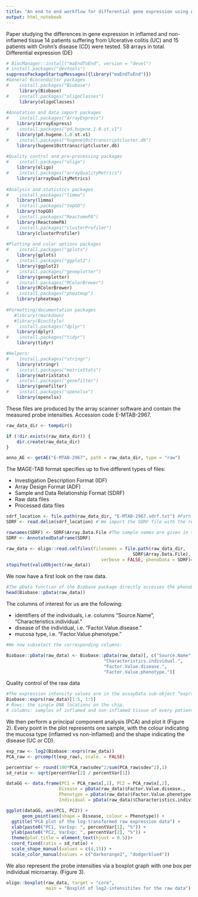 ---
title: "An end to end workflow for differential gene expression using Affymetrix microarrays"
output: html_notebook
---

Paper studying the differences in gene expression in inflamed and non-inflamed tissue
14 patients suffering from Ulcerative colitis (UC) and 15 patients with Crohn’s disease (CD) were tested.
58 arrays in total.
Differential expression (DE)

```{r}
# BiocManager::install("maEndToEnd", version = "devel")
# install.packages("devtools")
suppressPackageStartupMessages({library("maEndToEnd")})
#General Bioconductor packages
#    install.packages("Biobase")
     library(Biobase)
#    install.packages("oligoClasses")
     library(oligoClasses)
     
#Annotation and data import packages
#    install.packages("ArrayExpress")
    library(ArrayExpress)
#    install.packages("pd.hugene.1.0.st.v1")
    library(pd.hugene.1.0.st.v1)
#    install.packages("hugene10sttranscriptcluster.db")
    library(hugene10sttranscriptcluster.db)
     
#Quality control and pre-processing packages
#    install.packages("oligo")
    library(oligo)
#    install.packages("arrayQualityMetrics")
    library(arrayQualityMetrics)
     
#Analysis and statistics packages
#    install.packages("limma")
    library(limma)
#    install.packages("topGO")
    library(topGO)
#    install.packages("ReactomePA")
    library(ReactomePA)
#    install.packages("clusterProfiler")
    library(clusterProfiler)
     
#Plotting and color options packages
#    install.packages("gplots")
    library(gplots)
#    install.packages("ggplot2")
    library(ggplot2)
#    install.packages("geneplotter")
    library(geneplotter)
#    install.packages("RColorBrewer")
    library(RColorBrewer)
#    install.packages("pheatmap")
    library(pheatmap)
     
#Formatting/documentation packages
   #library(rmarkdown)
   #library(BiocStyle)
#    install.packages("dplyr")
    library(dplyr)
#    install.packages("tidyr")
    library(tidyr)

#Helpers:
#    install.packages("stringr")
    library(stringr)
#    install.packages("matrixStats")
    library(matrixStats)
#    install.packages("genefilter")
    library(genefilter)
#    install.packages("openxlsx")
    library(openxlsx)

```
These files are produced by the array scanner software and contain the measured probe intensities.
Accession code E-MTAB-2967.
```{r}
raw_data_dir <- tempdir()

if (!dir.exists(raw_data_dir)) {
    dir.create(raw_data_dir)
}
```
```{r}
anno_AE <- getAE("E-MTAB-2967", path = raw_data_dir, type = "raw")

```
The MAGE-TAB format specifies up to five different types of files:

- Investigation Description Format (IDF)
- Array Design Format (ADF)
- Sample and Data Relationship Format (SDRF)
- Raw data files
- Processed data files
```{r}
sdrf_location <- file.path(raw_data_dir, "E-MTAB-2967.sdrf.txt") #Path from temp
SDRF <- read.delim(sdrf_location) # We import the SDRF file with the read.delim function from the raw data folder in order to obtain the sample annotation.

rownames(SDRF) <- SDRF$Array.Data.File #The sample names are given in the column Array.Data.File of the SDRF data table and will be used as rownames for the SDRF file.
SDRF <- AnnotatedDataFrame(SDRF)

raw_data <- oligo::read.celfiles(filenames = file.path(raw_data_dir, 
                                                SDRF$Array.Data.File),
                                    verbose = FALSE, phenoData = SDRF)#We use the function read.celfiles from the oligo package (4) to import the files
stopifnot(validObject(raw_data))

```

We now have a first look on the raw data.


```{r}
#The pData function of the Biobase package directly accesses the phenoData in the ExpressionSet raw_data. 
head(Biobase::pData(raw_data))
```
The columns of interest for us are the following:

- identifiers of the individuals, i.e. columns “Source.Name”, “Characteristics.individual.”
- disease of the individual, i.e. “Factor.Value.disease.”
- mucosa type, i.e. “Factor.Value.phenotype.”


```{r}
#We now subselect the corresponding columns:

Biobase::pData(raw_data) <- Biobase::pData(raw_data)[, c("Source.Name",
                                     "Characteristics.individual.",
                                     "Factor.Value.disease.",
                                     "Factor.Value.phenotype.")]
```
Quality control of the raw data

```{r}
#The expression intensity values are in the assayData sub-object “exprs” and can be accessed by the exprs(raw_data) function
Biobase::exprs(raw_data)[1:5, 1:5]
# Rows: the single DNA locations on the chip.
# columns: samples of inflamed and non-inflamed tissue of every patient, respectively.
```
We then perform a principal component analysis (PCA) and plot it (Figure 2). Every point in the plot represents one sample, with the colour indicating the mucosa type (inflamed vs non-inflamed) and the shape indicating the disease (UC or CD).
```{r}
exp_raw <- log2(Biobase::exprs(raw_data))
PCA_raw <- prcomp(t(exp_raw), scale. = FALSE)

percentVar <- round(100*PCA_raw$sdev^2/sum(PCA_raw$sdev^2),1)
sd_ratio <- sqrt(percentVar[2] / percentVar[1])

dataGG <- data.frame(PC1 = PCA_raw$x[,1], PC2 = PCA_raw$x[,2],
                    Disease = pData(raw_data)$Factor.Value.disease.,
                    Phenotype = pData(raw_data)$Factor.Value.phenotype.,
                    Individual = pData(raw_data)$Characteristics.individual.)

ggplot(dataGG, aes(PC1, PC2)) +
      geom_point(aes(shape = Disease, colour = Phenotype)) +
  ggtitle("PCA plot of the log-transformed raw expression data") +
  xlab(paste0("PC1, VarExp: ", percentVar[1], "%")) +
  ylab(paste0("PC2, VarExp: ", percentVar[2], "%")) +
  theme(plot.title = element_text(hjust = 0.5))+
  coord_fixed(ratio = sd_ratio) +
  scale_shape_manual(values = c(4,15)) + 
  scale_color_manual(values = c("darkorange2", "dodgerblue4"))
```
We also represent the probe intensities via a boxplot graph with one box per individual microarray. (Figure 3).

```{r}
oligo::boxplot(raw_data, target = "core", 
               main = "Boxplot of log2-intensitites for the raw data")
```



